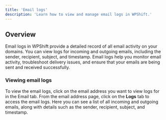 ```yaml
---
title: 'Email logs'
description: 'Learn how to view and manage email logs in WPShift.'
---
```


## Overview
Email logs in WPShift provide a detailed record of all email activity on your domains. You can view logs for incoming and outgoing emails, including the sender, recipient, subject, and timestamp. Email logs help you monitor email activity, troubleshoot delivery issues, and ensure that your emails are being sent and received successfully.

### Viewing email logs
To view the email logs, click on the email address you want to view logs for in the Email tab. From the email address page, click on the **Logs** tab to access the email logs. Here you can see a list of all incoming and outgoing emails, along with details such as the sender, recipient, subject, and timestamp.
